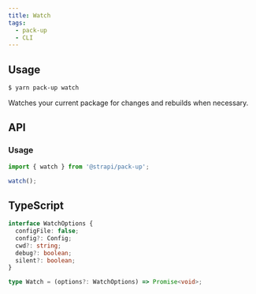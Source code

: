 ```yaml
---
title: Watch
tags:
  - pack-up
  - CLI
---
```


## Usage

```bash
$ yarn pack-up watch
```

Watches your current package for changes and rebuilds when necessary.

## API

### Usage

```ts
import { watch } from '@strapi/pack-up';

watch();
```

## TypeScript

```ts
interface WatchOptions {
  configFile: false;
  config?: Config;
  cwd?: string;
  debug?: boolean;
  silent?: boolean;
}

type Watch = (options?: WatchOptions) => Promise<void>;
```
